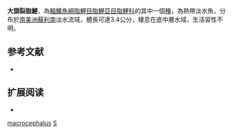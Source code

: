 {{Speciesbox 
| taxon = Scissor macrocephalus
| status = NE
| status_system = IUCN3.1
| authority =  [[Günther|Günther]], 1864
| synonyms = 
}}
'''大頭裂脂鯉'''，為[[輻鰭魚綱|輻鰭魚綱]][[脂鯉目|脂鯉目]][[脂鯉亞目|脂鯉亞目]][[脂鯉科|脂鯉科]]的其中一個[[種|種]]，為熱帶淡水魚，分布於[[南美洲|南美洲]][[蘇利南|蘇利南]]淡水流域，體長可達3.4公分，棲息在底中層水域，生活習性不明。

==参考文献==
{{refbegin}}
*{{FishBase_species|genus=Scissor|species=macrocephalus|year=2014|month=1}}
{{refend}}

== 扩展阅读 ==
{{refbegin}}
*{{wikispecies-inline|Scissor macrocephalus|大頭裂脂鯉}}
{{refend}}
{{Taxonbar|from=Q3761797}}

[[Category:裂脂鯉屬|macrocephalus]]
[[Category:1864年描述的鱼类|S]]

{{魚類小作品}}